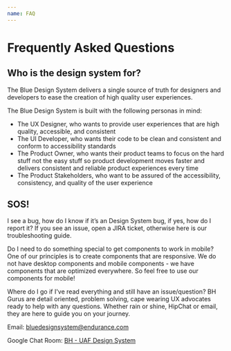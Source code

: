 ```yaml
---
name: FAQ
---
```


# Frequently Asked Questions

## Who is the design system for?

The Blue Design System delivers a single source of truth for designers and developers to ease the creation of high quality user experiences.

The Blue Design System is built with the following personas in mind:

- The UX Designer, who wants to provide user experiences that are high quality, accessible, and consistent
- The UI Developer, who wants their code to be clean and consistent and conform to accessibility standards
- The Product Owner, who wants their product teams to focus on the hard stuff not the easy stuff so product development moves faster and delivers consistent and reliable product experiences every time
- The Product Stakeholders, who want to be assured of the accessibility, consistency, and quality of the user experience

## SOS!

I see a bug, how do I know if it’s an Design System bug, if yes, how do I report it?
If you see an issue, open a JIRA ticket, otherwise here is our troubleshooting guide.

Do I need to do something special to get components to work in mobile?
One of our principles is to create components that are responsive. We do not have desktop components and mobile components - we have components that are optimized everywhere. So feel free to use our components for mobile!

Where do I go if I've read everything and still have an issue/question?
BH Gurus are detail oriented, problem solving, cape wearing UX advocates ready to help with any questions. Whether rain or shine, HipChat or email, they are here to guide you on your journey.

Email: [bluedesignsystem@endurance.com](mailto:bluedesignsystem@endurance.com)

Google Chat Room: [BH - UAF Design System](https://chat.google.com/room/AAAAVTQxM7Y)
